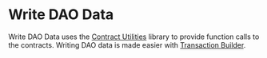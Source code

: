 # Write DAO Data

Write DAO Data uses the [Contract Utilities](../utilities/contract-utilities) library to provide function calls to the contracts. Writing DAO data is made easier with [Transaction Builder](../features/transaction-builder).
